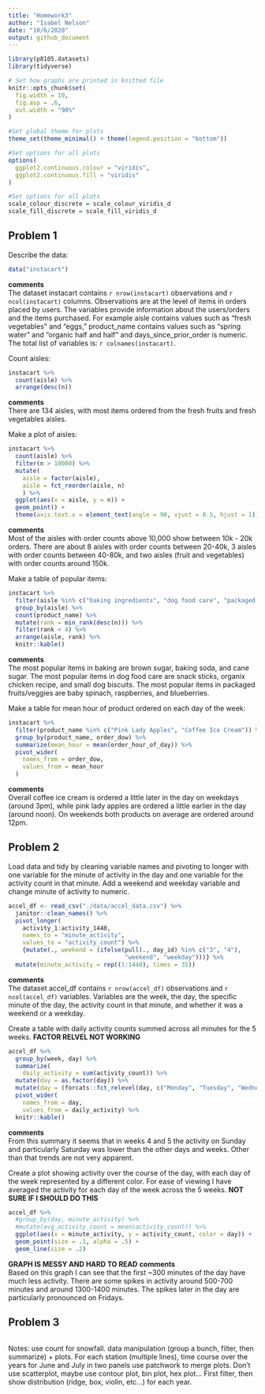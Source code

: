 ```yaml
---
title: "Homework3"
author: "Isabel Nelson"
date: "10/6/2020"
output: github_document
---
```


```r
library(p8105.datasets)
library(tidyverse)

# Set how graphs are printed in knitted file
knitr::opts_chunk$set(
  fig.width = 10,
  fig.asp = .6,
  out.width = "90%"
)

#Set global theme for plots
theme_set(theme_minimal() + theme(legend.position = "bottom"))

#Set options for all plots
options(
  ggplot2.continuous.colour = "viridis",
  ggplot2.continuous.fill = "viridis"
)

#Set options for all plots
scale_colour_discrete = scale_colour_viridis_d
scale_fill_discrete = scale_fill_viridis_d
```

## Problem 1 

Describe the data: 
```r
data("instacart")
```
**comments**  
The dataset instacart contains `r nrow(instacart)` observations and `r ncol(instacart)` columns. Observations are at the level of items in orders placed by users. The variables provide information about the users/orders and the items purchased. For example aisle contains values such as "fresh vegetables" and "eggs," product_name contains values such as "spring water" and "organic half and half" and days_since_prior_order is numeric. The total list of variables is: `r colnames(instacart)`. 

Count aisles: 
```r
instacart %>% 
  count(aisle) %>% 
  arrange(desc(n))
```
**comments**  
There are 134 aisles, with most items ordered from the fresh fruits and fresh vegetables aisles. 

Make a plot of aisles: 
```r
instacart %>% 
  count(aisle) %>% 
  filter(n > 10000) %>% 
  mutate(
    aisle = factor(aisle), 
    aisle = fct_reorder(aisle, n)
    ) %>% 
  ggplot(aes(x = aisle, y = n)) + 
  geom_point() + 
  theme(axis.text.x = element_text(angle = 90, vjust = 0.5, hjust = 1))
```
**comments**  
Most of the aisles with order counts above 10,000 show between 10k - 20k orders. There are about 8 aisles with order counts between 20-40k, 3 aisles with order counts between 40-80k, and two aisles (fruit and vegetables) with order counts around 150k.

Make a table of popular items:
```r
instacart %>% 
  filter(aisle %in% c("baking ingredients", "dog food care", "packaged vegetables fruits")) %>% 
  group_by(aisle) %>% 
  count(product_name) %>% 
  mutate(rank = min_rank(desc(n))) %>% 
  filter(rank < 4) %>% 
  arrange(aisle, rank) %>% 
  knitr::kable()
```
**comments**  
The most popular items in baking are brown sugar, baking soda, and cane sugar. The most popular items in dog food care are snack sticks, organix chicken recipe, and small dog biscuits. The most popular items in packaged fruits/veggies are baby spinach, raspberries, and blueberries. 

Make a table for mean hour of product ordered on each day of the week:
```r
instacart %>% 
  filter(product_name %in% c("Pink Lady Apples", "Coffee Ice Cream")) %>% 
  group_by(product_name, order_dow) %>% 
  summarize(mean_hour = mean(order_hour_of_day)) %>% 
  pivot_wider(
    names_from = order_dow, 
    values_from = mean_hour
  )
```
**comments**  
Overall coffee ice cream is ordered a little later in the day on weekdays (around 3pm), while pink lady apples are ordered a little earlier in the day (around noon). On weekends both products on average are ordered around 12pm. 

## Problem 2

Load data and tidy by cleaning variable names and pivoting to longer with one variable for the minute of activity in the day and one variable for the activity count in that minute. Add a weekend and weekday variable and change minute of activity to numeric. 
```r
accel_df <- read_csv("./data/accel_data.csv") %>% 
  janitor::clean_names() %>% 
  pivot_longer(
    activity_1:activity_1440,
    names_to = "minute_activity", 
    values_to = "activity_count") %>% 
    {mutate(., weekend = (ifelse(pull(., day_id) %in% c("3", "4"), 
                                 "weekend", "weekday")))} %>% 
  mutate(minute_activity = rep((1:1440), times = 35))
```
**comments**  
The dataset accel_df contains `r nrow(accel_df)` observations and `r ncol(accel_df)` variables. Variables are the week, the day, the specific minute of the day, the activity count in that minute, and whether it was a weekend or a weekday. 

Create a table with daily activity counts summed across all minutes for the 5 weeks. 
**FACTOR RELVEL NOT WORKING**
```r
accel_df %>% 
  group_by(week, day) %>% 
  summarize(
    daily_activity = sum(activity_count)) %>% 
  mutate(day = as.factor(day)) %>% 
  mutate(day = (forcats::fct_relevel(day, c("Monday", "Tuesday", "Wednesday", "Thursday", "Friday", "Saturday", "Sunday")))) %>% 
  pivot_wider(
    names_from = day, 
    values_from = daily_activity) %>% 
  knitr::kable()
```
**comments**  
From this summary it seems that in weeks 4 and 5 the activity on Sunday and particularly Saturday was lower than the other days and weeks. Other than that trends are not very apparent. 

Create a plot showing activity over the course of the day, with each day of the week represented by a different color. For ease of viewing I have averaged the activity for each day of the week across the 5 weeks. **NOT SURE IF I SHOULD DO THIS**
```r
accel_df %>% 
  #group_by(day, minute_activity) %>% 
  #mutate(avg_activity_count = mean(activity_count)) %>% 
  ggplot(aes(x = minute_activity, y = activity_count, color = day)) + 
  geom_point(size = .1, alpha = .5) +
  geom_line(size = .2)
```
**GRAPH IS MESSY AND HARD TO READ**
**comments**  
Based on this graph I can see that the first ~300 minutes of the day have much less activity. There are some spikes in activity around 500-700 minutes and around 1300-1400 minutes. The spikes later in the day are particularly pronounced on Fridays.

## Problem 3

```r

```

Notes: 
use count for snowfall. 
data manipulation (group a bunch, filter, then summarize) + plots. For each station (multiple lines), time course over the years for June and July in two panels
use patchwork to merge plots. Don't use scatterplot, maybe use contour plot, bin plot, hex plot... 
First filter, then show distribution (ridge, box, violin, etc...) for each year. 
